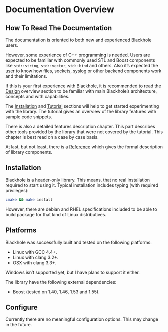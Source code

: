 # Documentation Overview

## How To Read The Documentation
The documentation is oriented to both new and experienced Blackhole users.

However, some experience of C++ programming is needed. Users are expected to be
familiar with commonly used STL and Boost components like `std::string`,
`std::vector`, `std::bind` and others. Also it's expected the user to know how
files, sockets, syslog or other backend components work and their limitations.

If this is your first experience with Blackhole, it is recommended to read the
[Design]() overview section to be familiar with main Blackhole's architecture,
concepts and with capabilities.

The [Installation](#installation) and [Tutorial]() sections will help to get started
experimenting with the library. The tutorial gives an overview of the library
features with sample code snippets.

There is also a detailed features description chapter. This part describes
other tools provided by the library that were not covered by the tutorial.
This chapter is best read on a case by case basis.

At last, but not least, there is a [Reference]() which gives the formal
description of library components.

## Installation
Blackhole is a header-only library. This means, that no real installation
required to start using it. Typical installation includes typing (with required
privileges):

~~~ bash
cmake && make install
~~~

However, there are debian and RHEL specifications included to be able to build
package for that kind of Linux distributives.

## Platforms
Blackhole was successfully built and tested on the following platforms:

 * Linux with GCC 4.4+.
 * Linux with clang 3.2+.
 * OSX with clang 3.3+.

Windows isn't supported yet, but I have plans to support it either.

The library have the following external dependencies:

 * Boost (tested on 1.40, 1.46, 1.53 and 1.55).

## Configure
Currently there are no meaningful configuration options. This may change in the
future.
